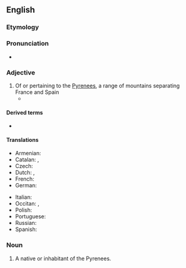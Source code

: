 ==English==

===Etymology===
{{suffix|en|Pyrenees|ean}}

===Pronunciation===
* {{IPA|en|/ˌpɪɹəˈniːən/}}

===Adjective===
{{en-adj|-}}

# Of or pertaining to the [[Pyrenees]], a range of mountains separating France and Spain
#* {{quote-book|en|year=1845|author=Selina Bunbury|title=Evenings in the Pyrenées|passage=Pierre held his berret<!--sic--> in his hand, and the boldness of the '''Pyrenean''' hunter was strangely overcome in the absence of all apparent danger: he really knew not what he did or what he said.}}

====Derived terms====
* {{l|en|Pyrenean desman}}

====Translations====
{{trans-top|of or pertaining to the Pyrenees}}
* Armenian: {{t|hy|պիրենեյան}}
* Catalan: {{t|ca|pirenaic}}, {{t+|ca|pirinenc}}
* Czech: {{t+|cs|pyrenejský}}
* Dutch: {{t+|nl|Pyrenees}}, {{t+|nl|Pyrenese}}
* French: {{t+|fr|pyrénéen|m}}
* German: {{t|de|pyrenäisch}}
{{trans-mid}}
* Italian: {{t|it|pirenaico}}
* Occitan: {{t|oc|pirenenc}}, {{t|oc|pirenèu}}
* Polish: {{t+|pl|pirenejski}}
* Portuguese: {{t|pt|pirenaico}}
* Russian: {{t+|ru|пирене́йский}}
* Spanish: {{t+|es|pirenaico}}
{{trans-bottom}}

===Noun===
{{en-noun}}

# A native or inhabitant of the Pyrenees.